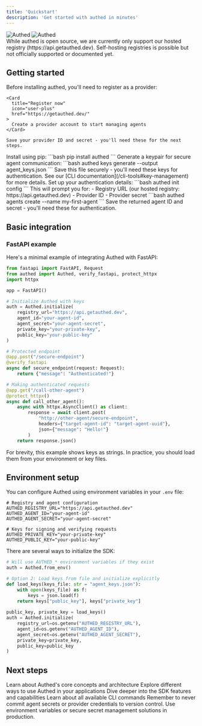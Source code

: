 ```yaml
---
title: 'Quickstart'
description: 'Get started with authed in minutes'
---
```


<div className="flex justify-center my-10">
  <img
    className="block dark:hidden w-[360px]"
    src="/logo/dark.svg"
    alt="Authed"
  />
  <img
    className="hidden dark:block w-[360px]"
    src="/logo/light.svg"
    alt="Authed"
  />
</div>

<Note>
  While authed is open source, we are currently only support our hosted registry (https://api.getauthed.dev). Self-hosting registries is possible but not officially supported or documented yet.
</Note>

## Getting started

<Steps>
  <Step title="Register as a provider">
    Before installing authed, you'll need to register as a provider:
    
    <Card
      title="Register now"
      icon="user-plus"
      href="https://getauthed.dev/"
    >
      Create a provider account to start managing agents
    </Card>
    
    Save your provider ID and secret - you'll need these for the next steps.
  </Step>

  <Step title="Install authed">
    Install using pip:
    ```bash
    pip install authed
    ```
  </Step>

  <Step title="Generate keypair">
    Generate a keypair for secure agent communication:
    ```bash
    authed keys generate --output agent_keys.json
    ```
    Save this file securely - you'll need these keys for authentication. See our [CLI documentation](/cli-tools#key-management) for more details.
  </Step>

  <Step title="Initialize configuration">
    Set up your authentication details:
    ```bash
    authed init config
    ```
    This will prompt you for:
    - Registry URL (our hosted registry: https://api.getauthed.dev)
    - Provider ID
    - Provider secret

  </Step>

  <Step title="Create your first agent">
    ```bash
    authed agents create --name my-first-agent
    ```
    Save the returned agent ID and secret - you'll need these for authentication.
  </Step>
</Steps>

## Basic integration

### FastAPI example

Here's a minimal example of integrating Authed with FastAPI:

```python
from fastapi import FastAPI, Request
from authed import Authed, verify_fastapi, protect_httpx
import httpx

app = FastAPI()

# Initialize Authed with keys
auth = Authed.initialize(
    registry_url="https://api.getauthed.dev",
    agent_id="your-agent-id",
    agent_secret="your-agent-secret",
    private_key="your-private-key",
    public_key="your-public-key"
)

# Protected endpoint
@app.post("/secure-endpoint")
@verify_fastapi
async def secure_endpoint(request: Request):
    return {"message": "Authenticated!"}

# Making authenticated requests
@app.get("/call-other-agent")
@protect_httpx()
async def call_other_agent():
    async with httpx.AsyncClient() as client:
        response = await client.post(
            "http://other-agent/secure-endpoint",
            headers={"target-agent-id": "target-agent-uuid"},
            json={"message": "Hello!"}
        )
    return response.json()
```

<Note>
  For brevity, this example shows keys as strings. In practice, you should load them from your environment or key files.
</Note>

## Environment setup

You can configure Authed using environment variables in your `.env` file:

```bash:.env
# Registry and agent configuration
AUTHED_REGISTRY_URL="https://api.getauthed.dev"
AUTHED_AGENT_ID="your-agent-id"
AUTHED_AGENT_SECRET="your-agent-secret"

# Keys for signing and verifying requests
AUTHED_PRIVATE_KEY="your-private-key"
AUTHED_PUBLIC_KEY="your-public-key"
```

There are several ways to initialize the SDK:

```python
# Will use AUTHED_* environment variables if they exist
auth = Authed.from_env()

# Option 2: Load keys from file and initialize explicitly
def load_keys(keys_file: str = "agent_keys.json"):
    with open(keys_file) as f:
        keys = json.load(f)
    return keys["public_key"], keys["private_key"]
    
public_key, private_key = load_keys()
auth = Authed.initialize(
    registry_url=os.getenv("AUTHED_REGISTRY_URL"),
    agent_id=os.getenv("AUTHED_AGENT_ID"),
    agent_secret=os.getenv("AUTHED_AGENT_SECRET"),
    private_key=private_key,
    public_key=public_key
)
```

## Next steps

<CardGroup cols={2}>
  <Card
    title="Core concepts"
    icon="book"
    href="/what-is-authed"
  >
    Learn about Authed's core concepts and architecture
  </Card>
  <Card
    title="Use cases"
    icon="lightbulb"
    href="/capabilities"
  >
    Explore different ways to use Authed in your applications
  </Card>
  <Card
    title="SDK guide"
    icon="code"
    href="/sdk-guide"
  >
    Dive deeper into the SDK features and capabilities
  </Card>
  <Card
    title="CLI reference"
    icon="terminal"
    href="/cli-tools"
  >
    Learn about all available CLI commands
  </Card>
</CardGroup>

<Note>
  Remember to never commit agent secrets or provider credentials to version control.
  Use environment variables or secure secret management solutions in production.
</Note>
